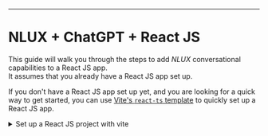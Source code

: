 <hr />

# NLUX + ChatGPT + React JS

This guide will walk you through the steps to add _NLUX_ conversational capabilities to a React JS app.<br />
It assumes that you already have a React JS app set up.

If you don't have a React JS app set up yet, and you are looking for a quick way to get started, you can use
[Vite's `react-ts` template](https://vitejs.dev/guide/#scaffolding-your-first-vite-project) to quickly set up a React JS app.

<details>
    <summary>Set up a React JS project with vite</summary>
    <div>
        Use the following `npm` commands to set up a React JS app with TypeScript using Vite's `react-ts` template:
        ```
        npm create vite@latest my-ai-chat-app -- --template react-ts
        cd my-ai-chat-app
        npm install
        npm run dev
        ```
    </div>
    The last command will start the development server and open the app in your default browser.
</details>
